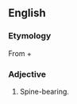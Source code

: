 ==English==

===Etymology===
From {{etyl|grc|en}} {{m|grc|ἀκανθο-||spine|sc=polytonic}} + {{m|grc|φορός||bearing|sc=polytonic}}

===Adjective===
{{head|en|adjective}}

# Spine-bearing.
#: {{rfquotek|en|Gray}}